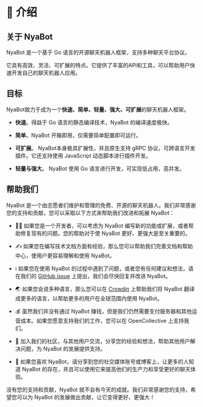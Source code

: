 # 📝 介绍

## 关于 NyaBot

NyaBot 是一个基于 Go 语言的开源聊天机器人框架，支持多种聊天平台协议。

它具有高效、灵活、可扩展的特点。它提供了丰富的API和工具，可以帮助用户快速开发自己的聊天机器人应用。

## 目标

NyaBot致力于成为一个**快速、简单、轻量、强大、可扩展**的聊天机器人框架。

- **快速**。得益于 Go 语言的静态编译技术，NyaBot 的编译速度极快。

- **简单**。NyaBot 开箱即用，仅需要简单配置即可运行。

- **可扩展**。 NyaBot本身极具扩展性，并且原生支持 gRPC 协议，可跨语言开发插件。它还支持使用 JavaScript 动态脚本进行插件开发。

- **轻量与强大**。 NyaBot 使用 Go 语言进行开发，可实现低占用，高并发。

## 帮助我们

NyaBot 是一个由志愿者们维护和管理的免费、开源的聊天机器人。我们非常感谢您的支持和贡献，您可以采取以下方式来帮助我们改进和拓展 NyaBot：

- 🧑‍💻 如果您是一个开发者，可以考虑为 NyaBot 编写新的功能或扩展，或者帮助修复现有的问题。您的帮助对于使 NyaBot 更好、更强大是至关重要的。

- ✍️ 如果您在编写技术文档方面有经验，那么您可以帮助我们完善文档和帮助中心，使用户更容易理解和使用 NyaBot。

- ℹ️ 如果您在使用 NyaBot 的过程中遇到了问题，或者您有任何建议和想法，请在我们的 [GitHub issue](https://github.com/Elyart-Network/NyaBot/issues) 上提出，我们会尽快回复并改进 NyaBot。

- 🌏 如果您会说多种语言，那么您可以在 [Crowdin](https://crowdin.com/project/nyabot) 上帮助我们将 NyaBot 翻译成更多的语言，以帮助更多的用户在全球范围内使用 NyaBot。

- 💰 虽然我们并没有通过 NyaBot 赚钱，但是我们仍然需要支付服务器和其他运营成本。如果您愿意支持我们的工作，您可以在 OpenCollective 上支持我们。

- 🤝 加入我们的社区，与其他用户交流，分享您的经验和想法，帮助其他用户解决问题，为 NyaBot 的发展提供支持。

- 🚀 如果您喜欢 NyaBot，请分享到您的社交媒体账号或博客上，让更多的人知道 NyaBot 的存在，并且可以使用它来提高他们的生产力和享受更好的聊天体验。

没有您的支持和贡献，NyaBot 就不会有今天的成就。我们非常感谢您的支持，希望您可以为 NyaBot 的发展做出贡献，让它变得更好、更强大！


